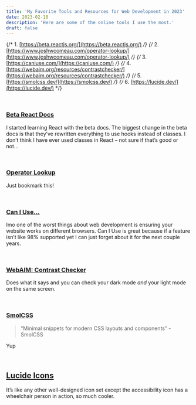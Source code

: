 ```yaml
---
title: 'My Favorite Tools and Resources for Web Development in 2023'
date: 2023-02-18
description: 'Here are some of the online tools I use the most.'
draft: false
---
```


{/* 1. [https://beta.reactjs.org/](https://beta.reactjs.org/) */}
{/* 2. [https://www.joshwcomeau.com/operator-lookup/](https://www.joshwcomeau.com/operator-lookup/) */}
{/* 3. [https://caniuse.com/](https://caniuse.com/) */}
{/* 4. [https://webaim.org/resources/contrastchecker/](https://webaim.org/resources/contrastchecker/) */}
{/* 5. [https://smolcss.dev/](https://smolcss.dev/) */}
{/* 6. [https://lucide.dev/](https://lucide.dev/) */}

<br />

### [Beta React Docs](https://beta.reactjs.org/)

I started learning React with the beta docs. The biggest change in the
beta docs is that they’ve rewritten everything to use hooks instead of
classes. I don’t think I have ever used classes in React – not sure if
that’s good or not…

<br />

### [Operator Lookup](https://www.joshwcomeau.com/operator-lookup/)

Just bookmark this!

<br />

### [Can I Use…](https://caniuse.com/)

Imo one of the worst things about web development is ensuring your
website works on different browsers. Can I Use is great because if a
feature isn’t like 98% supported yet I can just forget about it for
the next couple years.

<br />

### [WebAIM: Contrast Checker](https://webaim.org/resources/contrastchecker/)

Does what it says and you can check your dark mode _and_ your light
mode on the same screen.

<br />

### [SmolCSS](https://smolcss.dev/)

> “Minimal snippets for modern CSS layouts and components” - SmolCSS

Yup

<br />

## [Lucide Icons](https://lucide.dev/)

It’s like any other well-designed icon set except the accessibility
icon has a wheelchair person in action, so much cooler.

<br />
